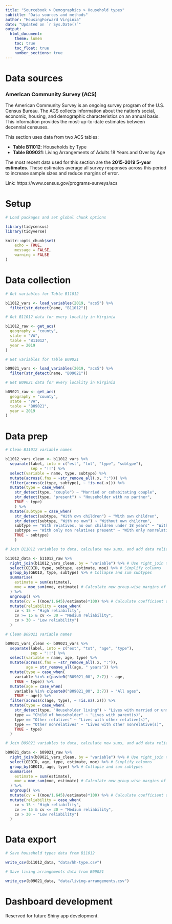 ```yaml
---
title: "Sourcebook > Demographics > Household types"
subtitle: "Data sources and methods"
author: "HousingForward Virginia"
date: "Updated on `r Sys.Date()`"
output:
  html_document:
    theme: lumen
    toc: true
    toc_float: true
    number_sections: true
---
```


# Data sources

### American Community Survey (ACS) {-}

The American Community Survey is an ongoing survey program of the U.S. Census Bureau. The ACS collects information about the nation’s social, economic, housing, and demographic characteristics on an annual basis. This information provides the most-up-to-date estimates between decennial censuses.

This section uses data from two ACS tables:

* **Table B11012**: Households by Type
* **Table B09021**: Living Arrangements of Adults 18 Years and Over by Age

The most recent data used for this section are the **2015-2019 5-year estimates**. These estimates average all survey responses across this period to increase sample sizes and reduce margins of error.

Link: https://www.census.gov/programs-surveys/acs

# Setup

```r

# Load packages and set global chunk options

library(tidycensus)
library(tidyverse)

knitr::opts_chunk$set(
	echo = TRUE,
	message = FALSE,
	warning = FALSE
)
```

# Data collection

```r

# Get variables for Table B11012

b11012_vars <- load_variables(2019, "acs5") %>% 
  filter(str_detect(name, "B11012"))

# Get B11012 data for every locality in Virginia

b11012_raw <- get_acs(
  geography = "county",
  state = "VA",
  table = "B11012",
  year = 2019
)

# Get variables for Table B09021

b09021_vars <- load_variables(2019, "acs5") %>% 
  filter(str_detect(name, "B09021"))

# Get B09021 data for every locality in Virginia

b09021_raw <- get_acs(
  geography = "county",
  state = "VA",
  table = "B09021",
  year = 2019
)

```

# Data prep

```r

# Clean B11012 variable names

b11012_vars_clean <- b11012_vars %>% 
  separate(label, into = c("est", "tot", "type", "subtype"),
           sep = "!!") %>% 
  select(variable = name, type, subtype) %>% 
  mutate(across(.fns = ~str_remove_all(.x, ":"))) %>%
  filter(across(c(type, subtype), ~ !is.na(.x))) %>% 
  mutate(type = case_when(
    str_detect(type, "couple") ~ "Married or cohabitating couple",
    str_detect(type, "present") ~ "Householder with no partner",
    TRUE ~ type)
    ) %>% 
  mutate(subtype = case_when(
    str_detect(subtype, "With own children") ~ "With own children",
    str_detect(subtype, "With no own") ~ "Without own children",
    subtype == "With relatives, no own children under 18 years" ~ "With relatives, no own children",
    subtype == "With only non relatives present" ~ "With only nonrelatives",
    TRUE ~ subtype)
    )

# Join B11012 variables to data, calculate new sums, and add data reliability info

b11012_data <- b11012_raw %>% 
  right_join(b11012_vars_clean, by = "variable") %>% # Use right_join to leave out unnecessary subtotals from data
  select(GEOID, type, subtype, estimate, moe) %>% # Simplify columns
  group_by(GEOID, type, subtype) %>% # Collapse and sum subtypes
  summarise(
    estimate = sum(estimate),
    moe = moe_sum(moe, estimate) # Calculate new group-wise margins of error 
  ) %>% 
  ungroup() %>% 
  mutate(cv = ((moe/1.645)/estimate)*100) %>% # Calculate coefficient of variation
  mutate(reliability = case_when(
    cv < 15 ~ "High reliability",
    cv >= 15 & cv <= 30 ~ "Medium reliability",
    cv > 30 ~ "Low reliability")
  )

# Clean B09021 variable names

b09021_vars_clean <- b09021_vars %>% 
  separate(label, into = c("est", "tot", "age", "type"),
           sep = "!!") %>% 
  select(variable = name, age, type) %>% 
  mutate(across(.fns = ~str_remove_all(.x, ":")),
         age = str_remove_all(age, " years")) %>%
  mutate(type = case_when(
    variable %in% c(paste0("B09021_00", 2:7)) ~ age,
    TRUE ~ type)) %>%
  mutate(age = case_when(
    variable %in% c(paste0("B09021_00", 2:7)) ~ "All ages",
    TRUE ~ age)) %>%
  filter(across(c(age, type), ~ !is.na(.x))) %>% 
  mutate(type = case_when(
    str_detect(type, "Householder living") ~ "Lives with married or unmarried partner",
    type == "Child of householder" ~ "Lives with parent(s)",
    type == "Other relatives" ~ "Lives with other relative(s)",
    type == "Other nonrelatives" ~ "Lives with other nonrelative(s)",
    TRUE ~ type)
  )

# Join B09021 variables to data, calculate new sums, and add data reliability info

b09021_data <- b09021_raw %>% 
  right_join(b09021_vars_clean, by = "variable") %>% # Use right_join to leave out unnecessary subtotals from data
  select(GEOID, age, type, estimate, moe) %>% # Simplify columns
  group_by(GEOID, age, type) %>% # Collapse and sum subtypes
  summarise(
    estimate = sum(estimate),
    moe = moe_sum(moe, estimate) # Calculate new group-wise margins of error 
  ) %>% 
  ungroup() %>% 
  mutate(cv = ((moe/1.645)/estimate)*100) %>% # Calculate coefficient of variation
  mutate(reliability = case_when(
    cv < 15 ~ "High reliability",
    cv >= 15 & cv <= 30 ~ "Medium reliability",
    cv > 30 ~ "Low reliability")
  )

```

# Data export

```r

# Save household types data from B11012

write_csv(b11012_data, "data/hh-type.csv")

# Save living arrangements data from B09021

write_csv(b09021_data, "data/living-arrangements.csv")

```

# Dashboard development

Reserved for future Shiny app development.